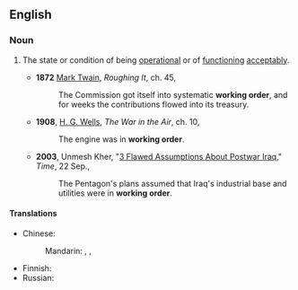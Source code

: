 ==English==

===Noun===
{{en-noun|-}}

# {{lb|en|especially of [[machinery]]}} The state or condition of being [[operational]] or of [[function]]ing [[acceptably]].
#* '''1872''' [[w:Mark_Twain|Mark Twain]], ''Roughing It'', ch. 45,
#*: The Commission got itself into systematic '''working order''', and for weeks the contributions flowed into its treasury.
#* '''1908''', [[w:G._G._Wells|H. G. Wells]], ''The War in the Air'', ch. 10,
#*: The engine was in '''working order'''.
#* '''2003''', Unmesh Kher, "[http://www.time.com/time/magazine/article/0,9171,1005708,00.html 3 Flawed Assumptions About Postwar Iraq]," ''Time'', 22 Sep.,
#*: The Pentagon's plans assumed that Iraq's industrial base and utilities were in '''working order'''.

====Translations====
{{trans-top|state or condition of being operational}}
* Chinese:
*: Mandarin: {{t|cmn|[[正常]][[運轉]][[狀態]]|sc=Hani}}, {{t|cmn|[[正常]][[运转]][[状态]]|tr=zhèngcháng yùnzhuǎn zhuàngtài|sc=Hani}}, {{t|cmn|[[正常]][[工作]]|tr=zhèngcháng gōngzuò|sc=Hani}}
{{trans-mid}}
* Finnish: {{t|fi|käyttökunto}}
* Russian: {{t-needed|ru}}
{{trans-bottom}}